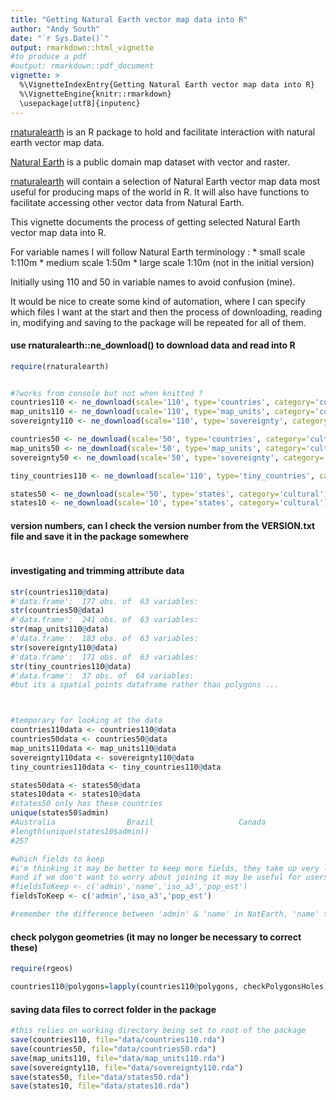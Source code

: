 ```yaml
---
title: "Getting Natural Earth vector map data into R"
author: "Andy South"
date: "`r Sys.Date()`"
output: rmarkdown::html_vignette
#to produce a pdf
#output: rmarkdown::pdf_document
vignette: >
  %\VignetteIndexEntry{Getting Natural Earth vector map data into R}
  %\VignetteEngine{knitr::rmarkdown}
  \usepackage[utf8]{inputenc}
---
```

  
[rnaturalearth](https://github.com/AndySouth/rnaturalearth) is an R package to hold and facilitate interaction with natural earth vector map data.


[Natural Earth](http://www.naturalearthdata.com/) is a public domain map dataset with vector and raster. 


[rnaturalearth](https://github.com/AndySouth/rnaturalearth) will contain a selection of Natural Earth vector map data most useful for producing maps of the world in R. It will also have functions to facilitate accessing other vector data from Natural Earth.


This vignette documents the process of getting selected Natural Earth vector map data into R.

For variable names I will follow Natural Earth terminology :
* small scale 1:110m
* medium scale 1:50m
* large scale 1:10m (not in the initial version)


Initially using 110 and 50 in variable names to avoid confusion (mine).

It would be nice to create some kind of automation, where I can specify which files I want at the start and then the process of downloading, reading in, modifying and saving to the package will be repeated for all of them.

#### use rnaturalearth::ne_download() to download data and read into R 
```r

require(rnaturalearth)


#?works from console but not when knitted ?
countries110 <- ne_download(scale='110', type='countries', category='cultural')
map_units110 <- ne_download(scale='110', type='map_units', category='cultural')
sovereignty110 <- ne_download(scale='110', type='sovereignty', category='cultural')

countries50 <- ne_download(scale='50', type='countries', category='cultural')
map_units50 <- ne_download(scale='50', type='map_units', category='cultural')
sovereignty50 <- ne_download(scale='50', type='sovereignty', category='cultural')

tiny_countries110 <- ne_download(scale='110', type='tiny_countries', category='cultural')

states50 <- ne_download(scale='50', type='states', category='cultural')
states10 <- ne_download(scale='10', type='states', category='cultural')


```



#### version numbers, can I check the version number from the VERSION.txt file and save it in the package somewhere
```r

```

#### investigating and trimming attribute data
```r

str(countries110@data)
#'data.frame':	177 obs. of  63 variables:
str(countries50@data)
#'data.frame':	241 obs. of  63 variables:
str(map_units110@data)
#'data.frame':	183 obs. of  63 variables:
str(sovereignty110@data)
#'data.frame':	171 obs. of  63 variables:
str(tiny_countries110@data)
#'data.frame':	37 obs. of  64 variables:
#but its a spatial points dataframe rather than polygons ...



#temporary for looking at the data 
countries110data <- countries110@data
countries50data <- countries50@data
map_units110data <- map_units110@data
sovereignty110data <- sovereignty110@data
tiny_countries110data <- tiny_countries110@data

states50data <- states50@data
states10data <- states10@data
#states50 only has these countries
unique(states50$admin)
#Australia                Brazil                   Canada                   United States of America
#length(unique(states10$admin))
#257

#which fields to keep
#i'm thinking it may be better to keep more fields, they take up very little space 
#and if we don't want to worry about joining it may be useful for users to have them
#fieldsToKeep <- c('admin','name','iso_a3','pop_est')
fieldsToKeep <- c('admin','iso_a3','pop_est')

#remember the difference between 'admin' & 'name' in NatEarth, 'name' tends to be abbreviated


```

#### check polygon geometries (it may no longer be necessary to correct these)
```r
require(rgeos)

countries110@polygons=lapply(countries110@polygons, checkPolygonsHoles)

```

#### saving data files to correct folder in the package
```r

#this relies on working directory being set to root of the package
save(countries110, file="data/countries110.rda")
save(countries50, file="data/countries50.rda")
save(map_units110, file="data/map_units110.rda")
save(sovereignty110, file="data/sovereignty110.rda")
save(states50, file="data/states50.rda")
save(states10, file="data/states10.rda")
```


